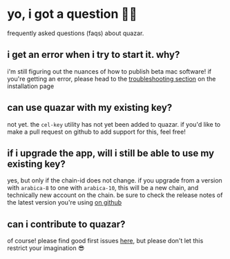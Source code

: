 # yo, i got a question 🤷‍♀️

frequently asked questions (faqs) about quazar.

## i get an error when i try to start it. why?

i'm still figuring out the nuances of how to publish beta mac software! if you're getting an error, please head to the [troubleshooting section](/installation#step-35---troubleshooting-%EF%B8%8F) on the installation page

## can use quazar with my existing key?

not yet. the `cel-key` utility has not yet been added to quazar. if you'd like to make a pull request on github to add support for this, feel free!

## if i upgrade the app, will i still be able to use my existing key?

yes, but only if the chain-id does not change. if you upgrade from a version with `arabica-8` to one with `arabica-10`, this will be a new chain, and technically new account on the chain. be sure to check the release notes of the latest version you're using [on github](https://github.com/jcstein/node-app/releases)

## can i contribute to quazar?

of course! please find good first issues [here](https://github.com/jcstein/node-app/issues?q=is:open+is:issue+label:%22good+first+issue%22), but please don't let this restrict your imagination 😎